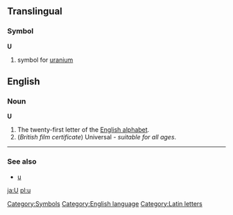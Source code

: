 ==Translingual==
===Symbol===
'''U'''
#{{chemistry}} symbol for [[uranium]]
[[Category:Symbols]]

==English==
[[Category:English language]]
===Noun===
'''U'''

#The twenty-first letter of the [[Wiktionary:About Roman script|English alphabet]].
#(''British film certificate'') Universal - ''suitable for all ages''.

----
===See also===
*[[u]]

[[Category:Latin letters]]
[[ja:U]]
[[pl:u]]